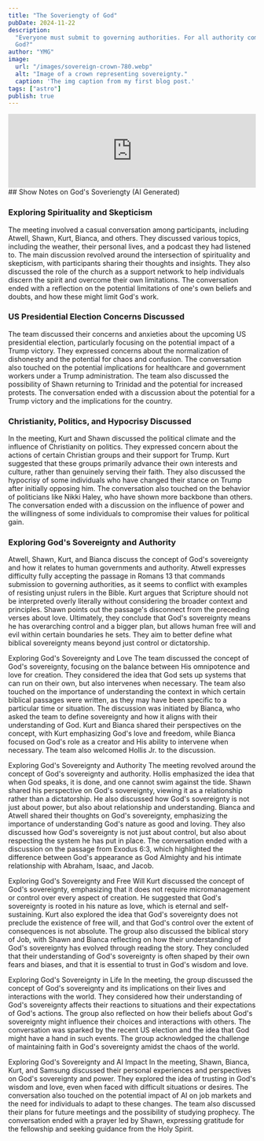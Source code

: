 ```yaml
---
title: "The Soveriengty of God"
pubDate: 2024-11-22
description:
  "Everyone must submit to governing authorities. For all authority comes from
  God?"
author: "YMG"
image:
  url: "/images/sovereign-crown-780.webp"
  alt: "Image of a crown representing sovereignty."
  caption: 'The img caption from my first blog post.'
tags: ["astro"]
publish: true
---
```


<iframe title="The Sovereignty of God" height="150" width="100%" style="border: none;" scrolling="no" data-name="pb-iframe-player" src="https://www.podbean.com/player-v2/?i=64bnw-174113f-pb&from=pb6admin&share=1&download=1&rtl=0&fonts=Arial&skin=60a0c8&font-color=auto&logo_link=episode_page&btn-skin=7" allowfullscreen=""></iframe>
## Show Notes on God's Soveriengty (AI Generated)

### Exploring Spirituality and Skepticism

The meeting involved a casual conversation among participants, including Atwell,
Shawn, Kurt, Bianca, and others. They discussed various topics, including the
weather, their personal lives, and a podcast they had listened to. The main
discussion revolved around the intersection of spirituality and skepticism, with
participants sharing their thoughts and insights. They also discussed the role
of the church as a support network to help individuals discern the spirit and
overcome their own limitations. The conversation ended with a reflection on the
potential limitations of one's own beliefs and doubts, and how these might limit
God's work.


### US Presidential Election Concerns Discussed

The team discussed their concerns and anxieties about the upcoming US
presidential election, particularly focusing on the potential impact of a Trump
victory. They expressed concerns about the normalization of dishonesty and the
potential for chaos and confusion. The conversation also touched on the
potential implications for healthcare and government workers under a Trump
administration. The team also discussed the possibility of Shawn returning to
Trinidad and the potential for increased protests. The conversation ended with a
discussion about the potential for a Trump victory and the implications for the
country.

### Christianity, Politics, and Hypocrisy Discussed

In the meeting, Kurt and Shawn discussed the political climate and the influence
of Christianity on politics. They expressed concern about the actions of certain
Christian groups and their support for Trump. Kurt suggested that these groups
primarily advance their own interests and culture, rather than genuinely serving
their faith. They also discussed the hypocrisy of some individuals who have
changed their stance on Trump after initially opposing him. The conversation
also touched on the behavior of politicians like Nikki Haley, who have shown
more backbone than others. The conversation ended with a discussion on the
influence of power and the willingness of some individuals to compromise their
values for political gain.

### Exploring God's Sovereignty and Authority

Atwell, Shawn, Kurt, and Bianca discuss the concept of God's sovereignty and how
it relates to human governments and authority. Atwell expresses difficulty fully
accepting the passage in Romans 13 that commands submission to governing
authorities, as it seems to conflict with examples of resisting unjust rulers in
the Bible. Kurt argues that Scripture should not be interpreted overly literally
without considering the broader context and principles. Shawn points out the
passage's disconnect from the preceding verses about love. Ultimately, they
conclude that God's sovereignty means he has overarching control and a bigger
plan, but allows human free will and evil within certain boundaries he sets.
They aim to better define what biblical sovereignty means beyond just control or
dictatorship.

Exploring God's Sovereignty and Love The team discussed the concept of God's
sovereignty, focusing on the balance between His omnipotence and love for
creation. They considered the idea that God sets up systems that can run on
their own, but also intervenes when necessary. The team also touched on the
importance of understanding the context in which certain biblical passages were
written, as they may have been specific to a particular time or situation. The
discussion was initiated by Bianca, who asked the team to define sovereignty and
how it aligns with their understanding of God. Kurt and Bianca shared their
perspectives on the concept, with Kurt emphasizing God's love and freedom, while
Bianca focused on God's role as a creator and His ability to intervene when
necessary. The team also welcomed Hollis Jr. to the discussion.

Exploring God's Sovereignty and Authority The meeting revolved around the
concept of God's sovereignty and authority. Hollis emphasized the idea that when
God speaks, it is done, and one cannot swim against the tide. Shawn shared his
perspective on God's sovereignty, viewing it as a relationship rather than a
dictatorship. He also discussed how God's sovereignty is not just about power,
but also about relationship and understanding. Bianca and Atwell shared their
thoughts on God's sovereignty, emphasizing the importance of understanding God's
nature as good and loving. They also discussed how God's sovereignty is not just
about control, but also about respecting the system he has put in place. The
conversation ended with a discussion on the passage from Exodus 6:3, which
highlighted the difference between God's appearance as God Almighty and his
intimate relationship with Abraham, Isaac, and Jacob.

Exploring God's Sovereignty and Free Will Kurt discussed the concept of God's
sovereignty, emphasizing that it does not require micromanagement or control
over every aspect of creation. He suggested that God's sovereignty is rooted in
his nature as love, which is eternal and self-sustaining. Kurt also explored the
idea that God's sovereignty does not preclude the existence of free will, and
that God's control over the extent of consequences is not absolute. The group
also discussed the biblical story of Job, with Shawn and Bianca reflecting on
how their understanding of God's sovereignty has evolved through reading the
story. They concluded that their understanding of God's sovereignty is often
shaped by their own fears and biases, and that it is essential to trust in God's
wisdom and love.

Exploring God's Sovereignty in Life In the meeting, the group discussed the
concept of God's sovereignty and its implications on their lives and
interactions with the world. They considered how their understanding of God's
sovereignty affects their reactions to situations and their expectations of
God's actions. The group also reflected on how their beliefs about God's
sovereignty might influence their choices and interactions with others. The
conversation was sparked by the recent US election and the idea that God might
have a hand in such events. The group acknowledged the challenge of maintaining
faith in God's sovereignty amidst the chaos of the world.

Exploring God's Sovereignty and AI Impact In the meeting, Shawn, Bianca, Kurt,
and Samsung discussed their personal experiences and perspectives on God's
sovereignty and power. They explored the idea of trusting in God's wisdom and
love, even when faced with difficult situations or desires. The conversation
also touched on the potential impact of AI on job markets and the need for
individuals to adapt to these changes. The team also discussed their plans for
future meetings and the possibility of studying prophecy. The conversation ended
with a prayer led by Shawn, expressing gratitude for the fellowship and seeking
guidance from the Holy Spirit.
